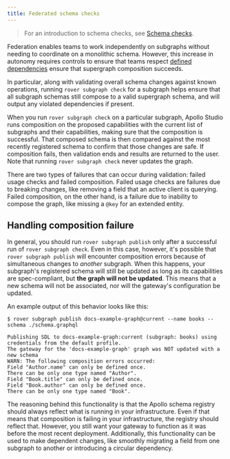 ```yaml
---
title: Federated schema checks
---
```


> For an introduction to schema checks, see [Schema checks](https://www.apollographql.com/docs/studio/schema-checks/).

Federation enables teams to work independently on subgraphs without needing to coordinate on a monolithic schema. However, this increase in autonomy requires controls to ensure that teams respect [defined dependencies](../federation-spec/) ensure that supergraph composition succeeds.

In particular, along with validating overall schema changes against known operations, running `rover subgraph check` for a subgraph helps ensure that all subgraph schemas still compose to a valid supergraph schema, and will output any violated dependencies if present.

When you run `rover subgraph check` on a particular subgraph, Apollo Studio runs composition on the proposed capabilities with the current list of subgraphs and their capabilities, making sure that the composition is successful. That composed schema is then compared against the most recently registered schema to confirm that those changes are safe. If composition fails, then validation ends and results are returned to the user. Note that running `rover subgraph check` never updates the graph.

There are two types of failures that can occur during validation: failed usage checks and failed composition. Failed usage checks are failures due to breaking changes, like removing a field that an active client is querying. Failed composition, on the other hand, is a failure due to inability to compose the graph, like missing a `@key` for an extended entity.

## Handling composition failure

In general, you should run `rover subgraph publish` only after a successful run of `rover subgraph check`. Even in this case, however, it's possible that `rover subgraph publish` will encounter composition errors because of simultaneous changes to _another_ subgraph. When this happens, your subgraph's registered schema will still be updated as long as its capabilities are spec-compliant, but **the graph will not be updated**. This means that a new schema will not be associated, nor will the gateway's configuration be updated.

An example output of this behavior looks like this:

```
$ rover subgraph publish docs-example-graph@current --name books --schema ./schema.graphql

Publishing SDL to docs-example-graph:current (subgraph: books) using credentials from the default profile.
The gateway for the 'docs-example-graph' graph was NOT updated with a new schema
WARN: The following composition errors occurred: 
Field "Author.name" can only be defined once.
There can be only one type named "Author".
Field "Book.title" can only be defined once.
Field "Book.author" can only be defined once.
There can be only one type named "Book".
```

The reasoning behind this functionality is that the Apollo schema registry should always reflect what is running in your infrastructure. Even if that means that composition is failing in your infrastructure, the registry should reflect that. However, you still want your gateway to function as it was before the most recent deployment. Additionally, this functionality can be used to make dependent changes, like smoothly migrating a field from one subgraph to another or introducing a circular dependency.
